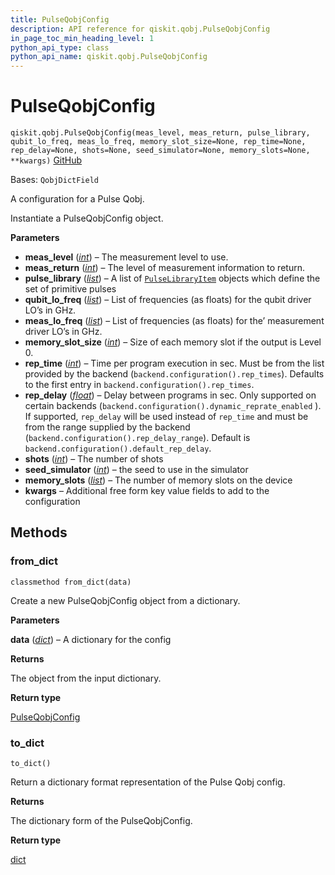 ```yaml
---
title: PulseQobjConfig
description: API reference for qiskit.qobj.PulseQobjConfig
in_page_toc_min_heading_level: 1
python_api_type: class
python_api_name: qiskit.qobj.PulseQobjConfig
---
```


# PulseQobjConfig

<span id="qiskit.qobj.PulseQobjConfig" />

`qiskit.qobj.PulseQobjConfig(meas_level, meas_return, pulse_library, qubit_lo_freq, meas_lo_freq, memory_slot_size=None, rep_time=None, rep_delay=None, shots=None, seed_simulator=None, memory_slots=None, **kwargs)` [GitHub](https://github.com/qiskit/qiskit/tree/stable/0.25/qiskit/qobj/pulse_qobj.py "view source code")

Bases: `QobjDictField`

A configuration for a Pulse Qobj.

Instantiate a PulseQobjConfig object.

**Parameters**

*   **meas\_level** ([*int*](https://docs.python.org/3/library/functions.html#int "(in Python v3.12)")) – The measurement level to use.
*   **meas\_return** ([*int*](https://docs.python.org/3/library/functions.html#int "(in Python v3.12)")) – The level of measurement information to return.
*   **pulse\_library** ([*list*](https://docs.python.org/3/library/stdtypes.html#list "(in Python v3.12)")) – A list of [`PulseLibraryItem`](qiskit.qobj.PulseLibraryItem "qiskit.qobj.PulseLibraryItem") objects which define the set of primitive pulses
*   **qubit\_lo\_freq** ([*list*](https://docs.python.org/3/library/stdtypes.html#list "(in Python v3.12)")) – List of frequencies (as floats) for the qubit driver LO’s in GHz.
*   **meas\_lo\_freq** ([*list*](https://docs.python.org/3/library/stdtypes.html#list "(in Python v3.12)")) – List of frequencies (as floats) for the’ measurement driver LO’s in GHz.
*   **memory\_slot\_size** ([*int*](https://docs.python.org/3/library/functions.html#int "(in Python v3.12)")) – Size of each memory slot if the output is Level 0.
*   **rep\_time** ([*int*](https://docs.python.org/3/library/functions.html#int "(in Python v3.12)")) – Time per program execution in sec. Must be from the list provided by the backend (`backend.configuration().rep_times`). Defaults to the first entry in `backend.configuration().rep_times`.
*   **rep\_delay** ([*float*](https://docs.python.org/3/library/functions.html#float "(in Python v3.12)")) – Delay between programs in sec. Only supported on certain backends (`backend.configuration().dynamic_reprate_enabled` ). If supported, `rep_delay` will be used instead of `rep_time` and must be from the range supplied by the backend (`backend.configuration().rep_delay_range`). Default is `backend.configuration().default_rep_delay`.
*   **shots** ([*int*](https://docs.python.org/3/library/functions.html#int "(in Python v3.12)")) – The number of shots
*   **seed\_simulator** ([*int*](https://docs.python.org/3/library/functions.html#int "(in Python v3.12)")) – the seed to use in the simulator
*   **memory\_slots** ([*list*](https://docs.python.org/3/library/stdtypes.html#list "(in Python v3.12)")) – The number of memory slots on the device
*   **kwargs** – Additional free form key value fields to add to the configuration

## Methods

### from\_dict

<span id="qiskit.qobj.PulseQobjConfig.from_dict" />

`classmethod from_dict(data)`

Create a new PulseQobjConfig object from a dictionary.

**Parameters**

**data** ([*dict*](https://docs.python.org/3/library/stdtypes.html#dict "(in Python v3.12)")) – A dictionary for the config

**Returns**

The object from the input dictionary.

**Return type**

[PulseQobjConfig](#qiskit.qobj.PulseQobjConfig "qiskit.qobj.PulseQobjConfig")

### to\_dict

<span id="qiskit.qobj.PulseQobjConfig.to_dict" />

`to_dict()`

Return a dictionary format representation of the Pulse Qobj config.

**Returns**

The dictionary form of the PulseQobjConfig.

**Return type**

[dict](https://docs.python.org/3/library/stdtypes.html#dict "(in Python v3.12)")

